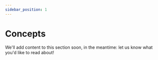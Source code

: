 ```yaml
---
sidebar_position: 1
---
```



# Concepts

We'll add content to this section soon, in the meantime: let us know what you'd like to read about!
